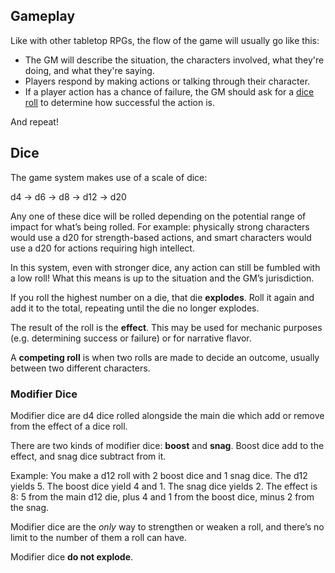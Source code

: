 
## Gameplay

Like with other tabletop RPGs, the flow of the game will usually go like this:

- The GM will describe the situation, the characters involved, what they're doing, and what they're saying.
- Players respond by making actions or talking through their character.
- If a player action has a chance of failure, the GM should ask for a [dice roll](#dice) to determine how successful the action is.

And repeat!

## Dice

The game system makes use of a scale of dice:

d4 → d6 → d8 → d12 → d20

Any one of these dice will be rolled depending on the potential range of impact for what’s being rolled. For example: physically strong characters would use a d20 for strength-based actions, and smart characters would use a d20 for actions requiring high intellect.

In this system, even with stronger dice, any action can still be fumbled with a low roll! What this means is up to the situation and the GM’s jurisdiction.

If you roll the highest number on a die, that die **explodes**. Roll it again and add it to the total, repeating until the die no longer explodes.

The result of the roll is the **effect**. This may be used for mechanic purposes (e.g. determining success or failure) or for narrative flavor.

A **competing roll** is when two rolls are made to decide an outcome, usually between two different characters.

### Modifier Dice

Modifier dice are d4 dice rolled alongside the main die which add or remove from the effect of a dice roll.

There are two kinds of modifier dice: **boost** and **snag**. Boost dice add to the effect, and snag dice subtract from it.

Example: You make a d12 roll with 2 boost dice and 1 snag dice. The d12 yields 5. The boost dice yield 4 and 1. The snag dice yields 2. The effect is 8: 5 from the main d12 die, plus 4 and 1 from the boost dice, minus 2 from the snag.

Modifier dice are the _only_ way to strengthen or weaken a roll, and there’s no limit to the number of them a roll can have.

Modifier dice **do not explode**.
